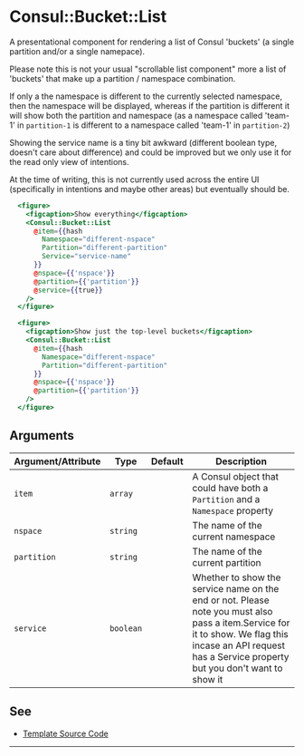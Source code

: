 # Consul::Bucket::List

A presentational component for rendering a list of Consul 'buckets'
(a single partition and/or a single namepace).

Please note this is not your usual "scrollable list component" more a list of
'buckets' that make up a partition / namespace combination.

If only a the namespace is different to the currently selected namespace, then
the namespace will be displayed, whereas if the partition is different it will
show both the partition and namespace (as a namespace called 'team-1' in
`partition-1` is different to a namespace called 'team-1' in `partition-2`)

Showing the service name is a tiny bit awkward (different boolean type,
doesn't care about difference) and could be improved but we only use it for
the read only view of intentions.

At the time of writing, this is not currently used across the entire UI
(specifically in intentions and maybe other areas) but eventually should be.


```hbs preview-template
  <figure>
    <figcaption>Show everything</figcaption>
    <Consul::Bucket::List
      @item={{hash
        Namespace="different-nspace"
        Partition="different-partition"
        Service="service-name"
      }}
      @nspace={{'nspace'}}
      @partition={{'partition'}}
      @service={{true}}
    />
  </figure>

  <figure>
    <figcaption>Show just the top-level buckets</figcaption>
    <Consul::Bucket::List
      @item={{hash
        Namespace="different-nspace"
        Partition="different-partition"
      }}
      @nspace={{'nspace'}}
      @partition={{'partition'}}
    />
  </figure>

```

## Arguments

| Argument/Attribute | Type | Default | Description |
| --- | --- | --- | --- |
| `item` | `array` |  | A Consul object that could have both a `Partition` and a `Namespace` property |
| `nspace` | `string` | | The name of the current namespace |
| `partition` | `string` | | The name of the current partition |
| `service` | `boolean` | | Whether to show the service name on the end or not. Please note you must also pass a item.Service for it to show. We flag this incase an API request has a Service property but you don't want to show it |

## See

- [Template Source Code](./index.hbs)

---
